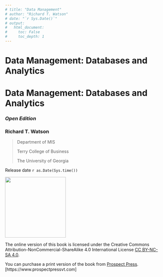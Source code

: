 ```yaml
---
# title: "Data Management"
# author: "Richard T. Watson"
# date: "`r Sys.Date()`"
# output:
#   html_document:
#     toc: False
#     toc_depth: 1
---
```


# Data Management: Databases and Analytics {.unnumbered}
# Data Management: Databases and Analytics {.unnumbered}

### *Open Edition* {.unnumbered}

### Richard T. Watson {.unnumbered}

> Department of MIS
>
> Terry College of Business
>
> The University of Georgia

Release date `r as.Date(Sys.time())`

![](Figures/Front%20matter/CC.by.png){width="200"}

The online version of this book is licensed under the Creative Commons Attribution-NonCommercial-ShareAlike 4.0 International License [CC BY-NC-SA 4.0](https://creativecommons.org/licenses/by-nc-sa/4.0/).

You can purchase a print version of the book from [Prospect Press](https://www.prospectpressvt.com). [https://www.prospectpressvt.com]

\newpage
